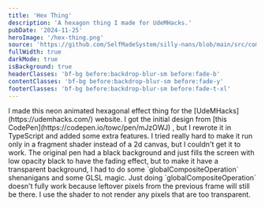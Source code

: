 ```yaml
---
title: 'Hex Thing'
description: 'A hexagon thing I made for UdeMHacks.'
pubDate: '2024-11-25'
heroImage: '/hex-thing.png'
source: 'https://github.com/SelfMadeSystem/silly-nans/blob/main/src/components/useHexThing.ts'
fullWidth: true
darkMode: true
isBackground: true
headerClasses: 'bf-bg before:backdrop-blur-sm before:fade-b'
contentClasses: 'bf-bg before:backdrop-blur-sm before:fade-y'
footerClasses: 'bf-bg before:backdrop-blur-sm before:fade-t-xl'
---
```



<div class="mr-auto w-fit max-w-lg rounded-xl p-4 pl-8 text-white bf-bg before:backdrop-blur-sm before:fade-y">
  I made this neon animated hexagonal effect thing for the [UdeMHacks](https://udemhacks.com/) website. I got the
  initial design from [this CodePen](https://codepen.io/towc/pen/mJzOWJ) , but I rewrote it in TypeScript and added some
  extra features. I tried really hard to make it run only in a fragment shader instead of a 2d canvas, but I couldn't
  get it to work. The original pen had a black background and just fills the screen with low opacity black to have the
  fading effect, but to make it have a transparent background, I had to do some `globalCompositeOperation` shenanigans
  and some GLSL magic. Just doing `globalCompositeOperation` doesn't fully work because leftover pixels from the
  previous frame will still be there. I use the shader to not render any pixels that are too transparent.
</div>

<div class="bg-dots absolute inset-0 -z-10 bg-slate-900">
  <HexThing cx="0.6" cy="0.5" client:load />
</div>
